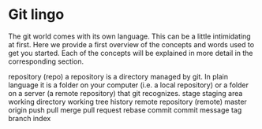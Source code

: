 # Git lingo

The git world comes with its own language. This can be a little intimidating at first.
Here we provide a first overview of the concepts and words used to get you started. 
Each of the concepts will be explained in more detail in the corresponding section.

repository (repo)
	a repository is a directory managed by git. In plain language it is a folder on your computer (i.e. a local repository) 
	or a folder on a server (a remote repository) that git recognizes.
stage
staging area
working directory
working tree
history
remote repository (remote)
master
origin
push
pull 
merge
pull request
rebase
commit
commit message
tag
branch
index
